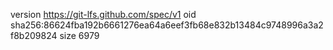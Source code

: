 version https://git-lfs.github.com/spec/v1
oid sha256:86624fba192b6661276ea64a6eef3fb68e832b13484c9748996a3a2f8b209824
size 6979
